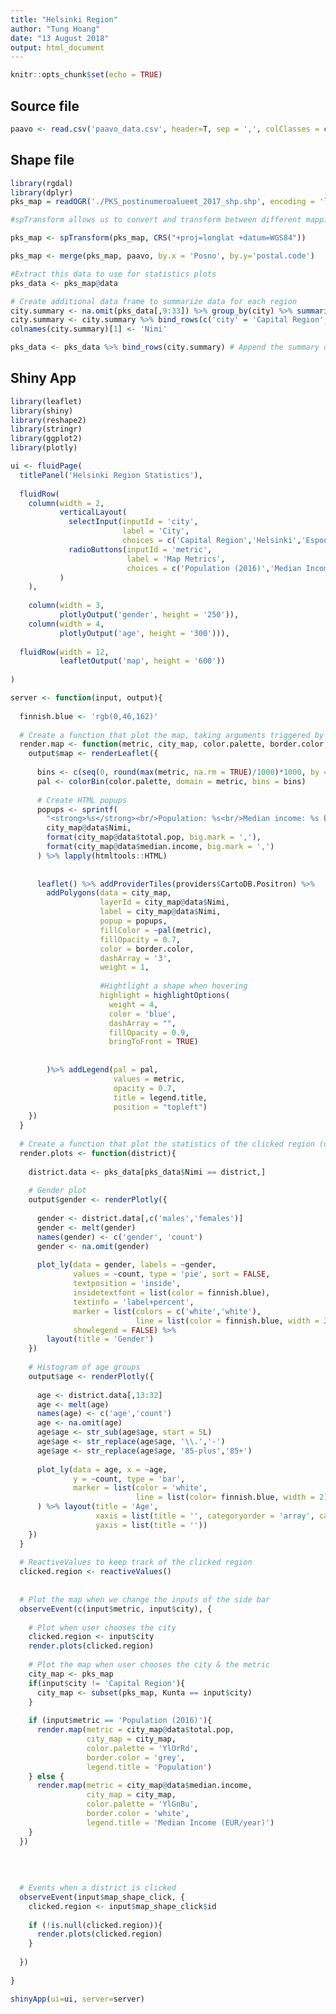 ```yaml
---
title: "Helsinki Region"
author: "Tung Hoang"
date: "13 August 2018"
output: html_document
---
```


```r
knitr::opts_chunk$set(echo = TRUE)
```

## Source file

```r
paavo <- read.csv('paavo_data.csv', header=T, sep = ',', colClasses = c('postal.code'='factor'))
```

## Shape file

```r
library(rgdal)
library(dplyr)
pks_map = readOGR('./PKS_postinumeroalueet_2017_shp.shp', encoding = 'latin1')

#spTransform allows us to convert and transform between different mapping projections and datums. This line of code is telling R to convert our Neighborhoods file to longitude/latitude projection and World Geodetic System 1984 datum - a global coordinate (GPS) system used by Google Maps (the initial object was set to a Lambert Conic Conformal projection and a NAD83 datum, as well as a GRS80 ellipsoid)

pks_map <- spTransform(pks_map, CRS("+proj=longlat +datum=WGS84"))

pks_map <- merge(pks_map, paavo, by.x = 'Posno', by.y='postal.code')

#Extract this data to use for statistics plots
pks_data <- pks_map@data 

# Create additional data frame to summarize data for each region
city.summary <- na.omit(pks_data[,9:33]) %>% group_by(city) %>% summarise_all(funs(sum))
city.summary <- city.summary %>% bind_rows(c('city' = 'Capital Region', city.summary[,2:25] %>% summarise_all(funs(sum))))
colnames(city.summary)[1] <- 'Nimi'

pks_data <- pks_data %>% bind_rows(city.summary) # Append the summary data to the dataset

```

## Shiny App

```r
library(leaflet)
library(shiny)
library(reshape2)
library(stringr)
library(ggplot2)
library(plotly)

ui <- fluidPage(
  titlePanel('Helsinki Region Statistics'),
  
  fluidRow(
    column(width = 2,
           verticalLayout(
             selectInput(inputId = 'city',
                         label = 'City',
                         choices = c('Capital Region','Helsinki','Espoo','Vantaa','Kauniainen')),
             radioButtons(inputId = 'metric',
                          label = 'Map Metrics',
                          choices = c('Population (2016)','Median Income (2015)'))
           )
    ),
          
    column(width = 3,
           plotlyOutput('gender', height = '250')),
    column(width = 4,
           plotlyOutput('age', height = '300'))), 
    
  fluidRow(width = 12,
           leafletOutput('map', height = '600'))
  
)

server <- function(input, output){
  
  finnish.blue <- 'rgb(0,46,162)'
  
  # Create a function that plot the map, taking arguments triggered by observed events from the side bar 
  render.map <- function(metric, city_map, color.palette, border.color, legend.title){
    output$map <- renderLeaflet({
      
      bins <- c(seq(0, round(max(metric, na.rm = TRUE)/1000)*1000, by = 5000), Inf)
      pal <- colorBin(color.palette, domain = metric, bins = bins)
      
      # Create HTML popups
      popups <- sprintf(
        "<strong>%s</strong><br/>Population: %s<br/>Median income: %s EUR/year",
        city_map@data$Nimi, 
        format(city_map@data$total.pop, big.mark = ','), 
        format(city_map@data$median.income, big.mark = ',')
      ) %>% lapply(htmltools::HTML)
      
      
      leaflet() %>% addProviderTiles(providers$CartoDB.Positron) %>% 
        addPolygons(data = city_map,
                    layerId = city_map@data$Nimi, 
                    label = city_map@data$Nimi,
                    popup = popups,
                    fillColor = ~pal(metric),
                    fillOpacity = 0.7, 
                    color = border.color,
                    dashArray = '3',
                    weight = 1,
                    
                    #Hightlight a shape when hovering
                    highlight = highlightOptions(
                      weight = 4,
                      color = 'blue',
                      dashArray = "",
                      fillOpacity = 0.9,
                      bringToFront = TRUE)
                    
                    
        )%>% addLegend(pal = pal,
                       values = metric, 
                       opacity = 0.7, 
                       title = legend.title,
                       position = "topleft")
    })
  }
  
  # Create a function that plot the statistics of the clicked region (using Plotly)
  render.plots <- function(district){
    
    district.data <- pks_data[pks_data$Nimi == district,]
    
    # Gender plot
    output$gender <- renderPlotly({
      
      gender <- district.data[,c('males','females')]
      gender <- melt(gender)
      names(gender) <- c('gender', 'count')
      gender <- na.omit(gender)
      
      plot_ly(data = gender, labels = ~gender, 
              values = ~count, type = 'pie', sort = FALSE,
              textposition = 'inside',
              insidetextfont = list(color = finnish.blue),
              textinfo = 'label+percent',
              marker = list(colors = c('white','white'),
                            line = list(color = finnish.blue, width = 2)),
              showlegend = FALSE) %>% 
        layout(title = 'Gender')
    })
    
    # Histogram of age groups
    output$age <- renderPlotly({
      
      age <- district.data[,13:32]
      age <- melt(age)
      names(age) <- c('age','count')
      age <- na.omit(age)
      age$age <- str_sub(age$age, start = 5L)
      age$age <- str_replace(age$age, '\\.','-')
      age$age <- str_replace(age$age, '85-plus','85+')
      
      plot_ly(data = age, x = ~age, 
              y = ~count, type = 'bar',
              marker = list(color = 'white',
                            line = list(color= finnish.blue, width = 2))
      ) %>% layout(title = 'Age', 
                   xaxis = list(title = '', categoryorder = 'array', categoryarray = age$age),
                   yaxis = list(title = ''))
    })
  }
    
  # ReactiveValues to keep track of the clicked region
  clicked.region <- reactiveValues()
  
  
  # Plot the map when we change the inputs of the side bar 
  observeEvent(c(input$metric, input$city), {
    
    # Plot when user chooses the city
    clicked.region <- input$city
    render.plots(clicked.region)
    
    # Plot the map when user chooses the city & the metric
    city_map <- pks_map
    if(input$city != 'Capital Region'){
      city_map <- subset(pks_map, Kunta == input$city) 
    }
    
    if (input$metric == 'Population (2016)'){
      render.map(metric = city_map@data$total.pop, 
                 city_map = city_map,
                 color.palette = 'YlOrRd', 
                 border.color = 'grey',
                 legend.title = 'Population')
    } else {
      render.map(metric = city_map@data$median.income, 
                 city_map = city_map,
                 color.palette = 'YlGnBu', 
                 border.color = 'white',
                 legend.title = 'Median Income (EUR/year)')
    }
  })
  
  
  
  
  # Events when a district is clicked  
  observeEvent(input$map_shape_click, {
    clicked.region <- input$map_shape_click$id
    
    if (!is.null(clicked.region)){
      render.plots(clicked.region)
    }
    
  })
  
}

shinyApp(ui=ui, server=server)
```



